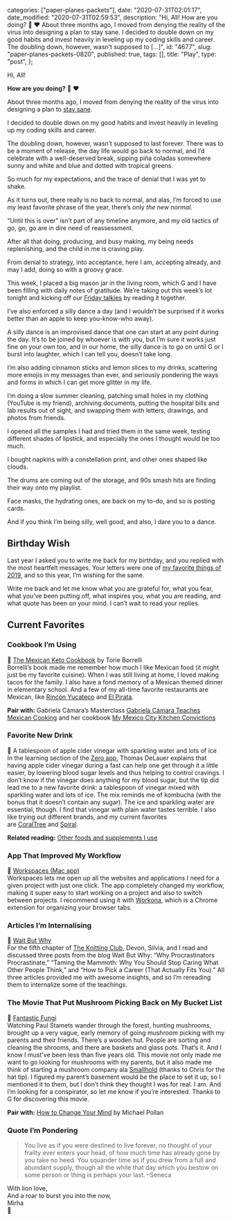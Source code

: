 
  categories: ["paper-planes-packets"],
  date: "2020-07-31T02:01:17",
  date_modified: "2020-07-31T02:59:53",
  description:
    "Hi, All! How are you doing? 🌈 ❤️ About three months ago, I moved from denying the reality of the virus into designing a plan to stay sane. I decided to double down on my good habits and invest heavily in leveling up my coding skills and career. The doubling down, however, wasn’t supposed to […]",
  id: "4677",
  slug: "paper-planes-packets-0820",
  published: true,
  tags: [],
  title: "Play",
  type: "post",
};


Hi, All!

**How are you doing?** 🌈 ❤️

About three months ago, I moved from denying the reality of the virus into designing a plan to [stay sane](/letters/paper-planes-packets-0520/).

I decided to double down on my good habits and invest heavily in leveling up my coding skills and career.

The doubling down, however, wasn’t supposed to last forever. There was to be a moment of release, the day life would go back to normal, and I’d celebrate with a well-deserved break, sipping piña coladas somewhere sunny and white and blue and dotted with tropical greens.

So much for my expectations, and the trace of denial that I was yet to shake.

As it turns out, there really is no back to normal, and alas, I’m forced to use my least favorite phrase of the year, there’s only _the new normal_.

“Until this is over” isn’t part of any timeline anymore, and my old tactics of go, go, go are in dire need of reassessment.

After all that doing, producing, and busy making, my being needs replenishing, and the child in me is craving play.

From denial to strategy, into acceptance, here I am, accepting already, and may I add, doing so with a groovy grace.

This week, I placed a big mason jar in the living room, which G and I have been filling with daily notes of gratitude. We’re taking out this week’s lot tonight and kicking off our [Friday talkies](/posts/favorite-things-2019#a-practice-friends-were-most-enthusiastic-about) by reading it together.

I’ve also enforced a silly dance a day (and I wouldn’t be surprised if it works better than an apple to keep you-know-who away).

A silly dance is an improvised dance that one can start at any point during the day. It’s to be joined by whoever is with you, but I’m sure it works just fine on your own too, and in our home, the silly dance is to go on until G or I burst into laughter, which I can tell you, doesn’t take long.

I’m also adding cinnamon sticks and lemon slices to my drinks, scattering more emojis in my messages than ever, and seriously pondering the ways and forms in which I can get more glitter in my life.

I’m doing a slow summer cleaning, patching small holes in my clothing (YouTube is my friend), archiving documents, putting the hospital bills and lab results out of sight, and swapping them with letters, drawings, and photos from friends.

I opened all the samples I had and tried them in the same week, testing different shades of lipstick, and especially the ones I thought would be too much.

I bought napkins with a constellation print, and other ones shaped like clouds.

The drums are coming out of the storage, and 90s smash hits are finding their way onto my playlist.

Face masks, the hydrating ones, are back on my to-do, and so is posting cards.

And if you think I’m being silly, well good, and also, I dare you to a dance.

## Birthday Wish

Last year I asked you to write me back for my birthday, and you replied with the most heartfelt messages. Your letters were one of [my favorite things of 2019](/posts/favorite-things-2019#the-letters-that-got-me-teary-eyed), and so this year, I’m wishing for the same.

Write me back and let me know what you are grateful for, what you fear, what you’ve been putting off, what inspires you, what you are reading, and what quote has been on your mind. I can’t wait to read your replies.

## Current Favorites

### Cookbook I’m Using

🌮 [The Mexican Keto Cookbook](https://www.amazon.com/dp/1984857088) by Torie Borrelli\
Borrelli’s book made me remember how much I like Mexican food (it might just be my favorite cuisine). When I was still living at home, I loved making tacos for the family. I also have a fond memory of a Mexican themed dinner in elementary school. And a few of my all-time favorite restaurants are Mexican, like [Rincón Yucateco](https://www.thegirlwiththeblueprint.com/placemarks/rincon-yucateco/) and [El Pirata](https://www.thegirlwiththeblueprint.com/placemarks/pescaderia-y-cockteleria-el-pirata/).

**Pair with:** Gabriela Cámara’s Masterclass [Gabriela Cámara Teaches Mexican Cooking](https://www.masterclass.com/classes/gabriela-camara-teaches-mexican-cooking) and her cookbook [My Mexico City Kitchen Convictions](https://www.amazon.com/My-Mexico-City-Kitchen-Convictions-ebook/dp/B07DZK7G6L/)

### Favorite New Drink

🍎 A tablespoon of apple cider vinegar with sparkling water and lots of ice\
In the learning section of the [Zero app](https://apps.apple.com/us/app/zero-fasting-tracker/id1168348542), Thomas DeLauer explains that having apple cider vinegar during a fast can help one get through it a little easier, by lowering blood sugar levels and thus helping to control cravings. I don’t know if the vinegar does anything for my blood sugar, but the tip did lead me to a new favorite drink: a tablespoon of vinegar mixed with sparkling water and lots of ice. The mix reminds me of kombucha (with the bonus that it doesn’t contain any sugar). The ice and sparkling water are essential, though. I find that vinegar with plain water tastes terrible. I also like trying out different brands, and my current favorites are [CoralTree](https://coraltreeorganics.com/nz/) and [Spiral](https://spiralfoods.com.au/product/organic-apple-cider-vinegar/).

**Related reading:** [Other foods and supplements I use](/posts/fasting-keto#foods-and-supplements)

### App That Improved My Workflow

🔧 [Workspaces (Mac app)](https://www.apptorium.com/workspaces)\
Workspaces lets me open up all the websites and applications I need for a given project with just one click. The app completely changed my workflow, making it super easy to start working on a project and also to switch between projects. I recommend using it with [Workona](https://workona.com/), which is a Chrome extension for organizing your browser tabs.

### Articles I’m Internalising

💭 [Wait But Why](/posts/the-knitting-club#chapter-v-wait-but-why)\
For the fifth chapter of [The Knitting Club](/posts/the-knitting-club/), Devon, Silvia, and I read and discussed three posts from the blog Wait But Why: “Why Procrastinators Procrastinate,” “Taming the Mammoth: Why You Should Stop Caring What Other People Think,” and “How to Pick a Career (That Actually Fits You).” All three articles provided me with awesome insights, and so I’m rereading them to internalize some of the teachings.

### The Movie That Put Mushroom Picking Back on My Bucket List

🍄 [Fantastic Fungi](https://fantasticfungi.com/)\
Watching Paul Stamets wander through the forest, hunting mushrooms, brought up a very vague, early memory of going mushroom picking with my parents and their friends. There’s a wooden hut. People are sorting and cleaning the shrooms, and there are baskets and glass pots. That’s it. And I know I must’ve been less than five years old. This movie not only made me want to go looking for mushrooms with my parents, but it also made me think of starting a mushroom company ala [Smallhold](https://smallhold.myshopify.com/) (thanks to Chris for the hat tip). I figured my parent’s basement would be the place to set it up, so I mentioned it to them, but I don’t think they thought I was for real. I am. And I’m looking for a conspirator, so let me know if you’re interested. Thanks to G for discovering this movie.

**Pair with:** [How to Change Your Mind](https://www.amazon.com/dp/1594204225) by Michael Pollan

### Quote I’m Pondering

> You live as if you were destined to live forever, no thought of your frailty ever enters your head, of how much time has already gone by you take no heed. You squander time as if you drew from a full and abundant supply, though all the while that day which you bestow on some person or thing is perhaps your last. –Seneca

With lion love,\
And a roar to burst you into the now,\
Mirha\
🦁
